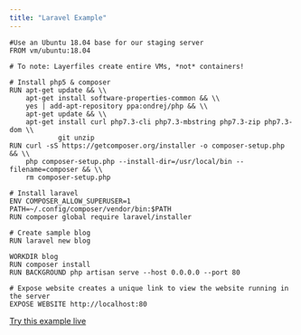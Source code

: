 ```yaml
---
title: "Laravel Example"
---
```


```docker Layerfile
#Use an Ubuntu 18.04 base for our staging server
FROM vm/ubuntu:18.04

# To note: Layerfiles create entire VMs, *not* containers!

# Install php5 & composer
RUN apt-get update && \\
    apt-get install software-properties-common && \\
    yes | add-apt-repository ppa:ondrej/php && \\
    apt-get update && \\
    apt-get install curl php7.3-cli php7.3-mbstring php7.3-zip php7.3-dom \\
            git unzip
RUN curl -sS https://getcomposer.org/installer -o composer-setup.php && \\
    php composer-setup.php --install-dir=/usr/local/bin --filename=composer && \\
    rm composer-setup.php

# Install laravel
ENV COMPOSER_ALLOW_SUPERUSER=1 PATH=~/.config/composer/vendor/bin:$PATH
RUN composer global require laravel/installer

# Create sample blog
RUN laravel new blog

WORKDIR blog
RUN composer install
RUN BACKGROUND php artisan serve --host 0.0.0.0 --port 80

# Expose website creates a unique link to view the website running in the server
EXPOSE WEBSITE http://localhost:80
```

[Try this example live](/sign-up)
